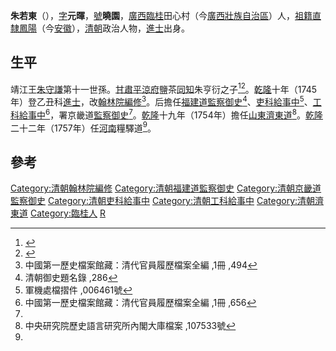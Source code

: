 '''朱若東'''（{{bd|？||？|catIdx=Z朱}}），[[表字|字]]'''元暉'''，[[號|號]]'''曉園'''，[[廣西省_(清朝)|廣西]][[臨桂|臨桂]]田心村（今[[廣西壯族自治區|廣西壯族自治區]]）人，[[祖籍|祖籍]][[南直隸|直隸]][[鳳陽|鳳陽]]（今[[安徽|安徽]]），[[清朝|清朝]]政治人物，[[進士|進士]]出身。

==生平==
靖江王[[朱守謙|朱守謙]]第十一世孫。[[甘肅省_(清)|甘肅]][[平涼府|平涼府]]鹽茶[[同知|同知]]朱亨衍之子<ref>{{Cite web |url=http://www.gxmuseum.cn/a/science/31/2012/1493.html |title=论明代靖江藩王 |access-date=2018-07-30 |archive-date=2018-07-30 |archive-url=https://web.archive.org/web/20180730081148/http://www.gxmuseum.cn/a/science/31/2012/1493.html |dead-url=no }}</ref><ref>{{Cite web |url=http://gxzk.guoxue.com/Html/2014-05-08/1343.html |title=百年文化田心村-国学周刊 |access-date=2018-07-30 |archive-date=2018-07-30 |archive-url=https://web.archive.org/web/20180730081150/http://gxzk.guoxue.com/Html/2014-05-08/1343.html |dead-url=no }}</ref>。[[乾隆|乾隆]]十年（1745年）登乙丑科[[進士|進士]]，改[[翰林院編修|翰林院編修]]<ref>中國第一歷史檔案館藏：清代官員履歷檔案全編 ,1冊 ,494</ref>。后擔任[[福建道|福建道]][[監察御史|監察御史]]<ref>清朝御史題名錄 ,286</ref>、[[吏科|吏科]][[給事中|給事中]]<ref>軍機處檔摺件 ,006461號</ref>、[[工科|工科]][[給事中|給事中]]<ref name="#1">中國第一歷史檔案館藏：清代官員履歷檔案全編 ,1冊 ,656</ref>，署京畿道[[監察御史|監察御史]]<ref name="#1"/>。[[乾隆|乾隆]]十九年（1754年）擔任[[山東|山東]][[濟東道|濟東道]]<ref>中央研究院歷史語言研究所內閣大庫檔案 ,107533號</ref>。[[乾隆|乾隆]]二十二年（1757年）任[[河南|河南]]糧驛道<ref name="#1"/>。

==參考==
{{Reflist}}

{{清朝人物小作品}}
{{乾隆十年乙丑科殿試金榜}}
{{DEFAULTSORT:Zhu朱}}

[[Category:清朝翰林院編修|Category:清朝翰林院編修]]
[[Category:清朝福建道監察御史|Category:清朝福建道監察御史]]
[[Category:清朝京畿道監察御史|Category:清朝京畿道監察御史]]
[[Category:清朝吏科給事中|Category:清朝吏科給事中]]
[[Category:清朝工科給事中|Category:清朝工科給事中]]
[[Category:清朝濟東道|Category:清朝濟東道]]
[[Category:臨桂人|Category:臨桂人]]
[[Category:朱姓|R]]